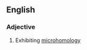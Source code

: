 ==English==

===Adjective===
{{en-adj|-}}

# {{context|genetics|lang=en}} Exhibiting [[microhomology]]